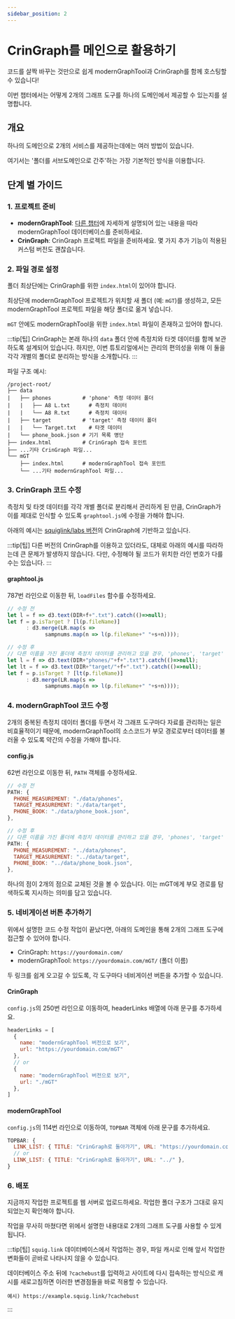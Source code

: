 ```yaml
---
sidebar_position: 2
---
```


# CrinGraph를 메인으로 활용하기

코드를 살짝 바꾸는 것만으로 쉽게 modernGraphTool과 CrinGraph를 함께 호스팅할 수 있습니다!

이번 챕터에서는 어떻게 2개의 그래프 도구를 하나의 도메인에서 제공할 수 있는지를 설명합니다.

## 개요

하나의 도메인으로 2개의 서비스를 제공하는데에는 여러 방법이 있습니다.

여기서는 '폴더를 서브도메인으로 간주'하는 가장 기본적인 방식을 이용합니다.

## 단계 별 가이드

### 1. 프로젝트 준비

- **modernGraphTool**: [다른 챕터](../category/guide-for-admins)에 자세하게 설명되어 있는 내용을 따라 modernGraphTool 데이터베이스를 준비하세요.
- **CrinGraph**: CrinGraph 프로젝트 파일을 준비하세요. 몇 가지 추가 기능이 적용된 커스텀 버전도 괜찮습니다.

### 2. 파일 경로 설정

폴더 최상단에는 CrinGraph를 위한 `index.html`이 있어야 합니다.

최상단에 modernGraphTool 프로젝트가 위치할 새 폴더 (예: `mGT`)를 생성하고, 모든 modernGraphTool 프로젝트 파일을 해당 폴더로 옮겨 넣습니다.

`mGT` 안에도 modernGraphTool을 위한 `index.html` 파일이 존재하고 있어야 합니다.

:::tip[팁]
CrinGraph는 본래 하나의 `data` 폴더 안에 측정치와 타겟 데이터를 함께 보관하도록 설계되어 있습니다.
하지만, 이번 튜토리얼에서는 관리의 편의성을 위해 이 둘을 각각 개별의 폴더로 분리하는 방식을 소개합니다.
:::

파일 구조 예시:

```plaintext
/project-root/
├── data
|   ├── phones          # 'phone' 측정 데이터 폴더
|   |   ├── A8 L.txt      # 측정치 데이터
|   |   └── A8 R.txt      # 측정치 데이터
|   ├── target          # 'target' 측정 데이터 폴더
|   |   └── Target.txt    # 타겟 데이터
|   └── phone_book.json # 기기 목록 명단
├── index.html          # CrinGraph 접속 포인트
├── ...기타 CrinGraph 파일...
└── mGT
    ├── index.html      # modernGraphTool 접속 포인트
    └── ...기타 modernGraphTool 파일...
```

### 3. CrinGraph 코드 수정

측정치 및 타겟 데이터를 각각 개별 폴더로 분리해서 관리하게 된 만큼, CrinGraph가 이를 제대로 인식할 수 있도록 `graphtool.js`에 수정을 가해야 합니다.

아래의 예시는 [squiglink/labs 버전](https://github.com/squiglink/lab)의 CrinGraph에 기반하고 있습니다.

:::tip[팁]
다른 버전의 CrinGraph를 이용하고 있더라도, 대체로 아래의 예시를 따라하는데 큰 문제가 발생하지 않습니다. 다만, 수정해야 될 코드가 위치한 라인 번호가 다를 수는 있습니다. 
:::

#### graphtool.js

787번 라인으로 이동한 뒤, `loadFiles` 함수를 수정하세요.

```js
// 수정 전
let l = f => d3.text(DIR+f+".txt").catch(()=>null);
let f = p.isTarget ? [l(p.fileName)]
      : d3.merge(LR.map(s =>
            sampnums.map(n => l(p.fileName+" "+s+n))));

// 수정 후
// 다른 이름을 가진 폴더에 측정치 데이터를 관리하고 있을 경우, 'phones', 'target' 대신 진짜 이름을 적용해야 합니다.
let l = f => d3.text(DIR+"phones/"+f+".txt").catch(()=>null);
let lt = f => d3.text(DIR+"target/"+f+".txt").catch(()=>null);
let f = p.isTarget ? [lt(p.fileName)]
      : d3.merge(LR.map(s =>
            sampnums.map(n => l(p.fileName+" "+s+n))));
```

### 4. modernGraphTool 코드 수정

2개의 중복된 측정치 데이터 폴더를 두면서 각 그래프 도구마다 자료를 관리하는 일은 비효율적이기 때문에, modernGraphTool의 소스코드가 부모 경로로부터 데이터를 불러올 수 있도록 약간의 수정을 가해야 합니다.

#### config.js

62번 라인으로 이동한 뒤, `PATH` 객체를 수정하세요.

```js
// 수정 전
PATH: {
  PHONE_MEASUREMENT: "./data/phones",
  TARGET_MEASUREMENT: "./data/target",
  PHONE_BOOK: "./data/phone_book.json",
},

// 수정 후
// 다른 이름을 가진 폴더에 측정치 데이터를 관리하고 있을 경우, 'phones', 'target' 대신 진짜 이름을 적용해야 합니다.
PATH: {
  PHONE_MEASUREMENT: "../data/phones",
  TARGET_MEASUREMENT: "../data/target",
  PHONE_BOOK: "../data/phone_book.json",
},
```

하나의 점이 2개의 점으로 교체된 것을 볼 수 있습니다. 이는 mGT에게 부모 경로를 탐색하도록 지시하는 의미를 담고 있습니다.

### 5. 네비게이션 버튼 추가하기

위에서 설명한 코드 수정 작업이 끝났다면, 아래의 도메인을 통해 2개의 그래프 도구에 접근할 수 있어야 합니다.

- CrinGraph: `https://yourdomain.com/`
- modernGraphTool: `https://yourdomain.com/mGT/` (폴더 이름)

두 링크를 쉽게 오고갈 수 있도록, 각 도구마다 네비게이션 버튼을 추가할 수 있습니다.

#### CrinGraph

`config.js`의 250번 라인으로 이동하여, headerLinks 배열에 아래 문구를 추가하세요.
```js
headerLinks = [
  {
    name: "modernGraphTool 버전으로 보기",
    url: "https://yourdomain.com/mGT"
  },
  // or
  {
    name: "modernGraphTool 버전으로 보기",
    url: "./mGT"
  },
]
```

#### modernGraphTool

`config.js`의 114번 라인으로 이동하여, `TOPBAR` 객체에 아래 문구를 추가하세요.
```js
TOPBAR: {
  LINK_LIST: { TITLE: "CrinGraph로 돌아가기", URL: "https://yourdomain.com/" },
  // or
  LINK_LIST: { TITLE: "CrinGraph로 돌아가기", URL: "../" },
}
```

### 6. 배포

지금까지 작업한 프로젝트를 웹 서버로 업로드하세요. 작업한 폴더 구조가 그대로 유지되었는지 확인해야 합니다.

작업을 무사히 마쳤다면 위에서 설명한 내용대로 2개의 그래프 도구를 사용할 수 있게 됩니다.

:::tip[팁]
`squig.link` 데이터베이스에서 작업하는 경우, 파일 캐시로 인해 앞서 작업한 변화들이 곧바로 나타나지 않을 수 있습니다.

데이터베이스 주소 뒤에 `?cachebust`를 입력하고 사이트에 다시 접속하는 방식으로 캐시를 새로고침하면 이러한 변경점들을 바로 적용할 수 있습니다.
```plaintext
예시) https://example.squig.link/?cachebust
```
:::